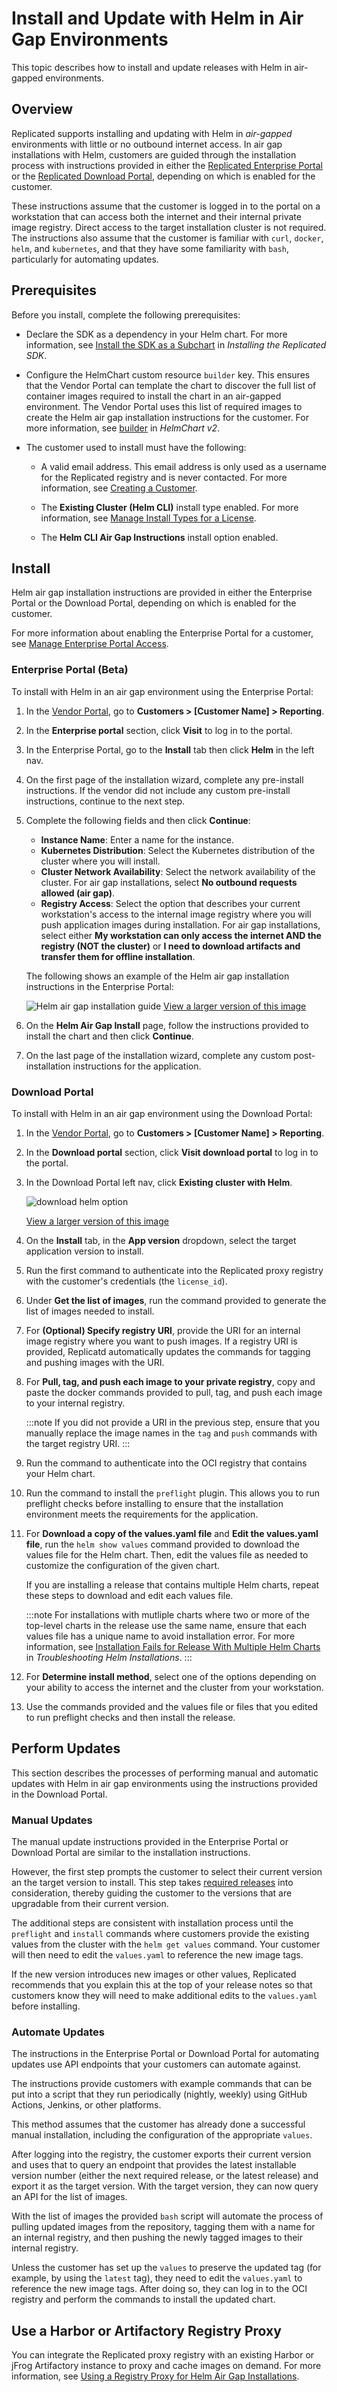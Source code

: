 # Install and Update with Helm in Air Gap Environments

This topic describes how to install and update releases with Helm in air-gapped environments.

## Overview

Replicated supports installing and updating with Helm in _air-gapped_ environments with little or no outbound internet access. In air gap installations with Helm, customers are guided through the installation process with instructions provided in either the [Replicated Enterprise Portal](/vendor/enterprise-portal-about) or the [Replicated Download Portal](/vendor/releases-share-download-portal), depending on which is enabled for the customer.

These instructions assume that the customer is logged in to the portal on a workstation that can access both the internet and their internal private image registry. Direct access to the target installation cluster is not required. The instructions also assume that the customer is familiar with `curl`, `docker`, `helm`, and `kubernetes`, and that they have some familiarity with `bash`, particularly for automating updates.

## Prerequisites

Before you install, complete the following prerequisites:

* Declare the SDK as a dependency in your Helm chart. For more information, see [Install the SDK as a Subchart](replicated-sdk-installing#install-the-sdk-as-a-subchart) in _Installing the Replicated SDK_.

* Configure the HelmChart custom resource `builder` key. This ensures that the Vendor Portal can template the chart to discover the full list of container images required to install the chart in an air-gapped environment. The Vendor Portal uses this list of required images to create the Helm air gap installation instructions for the customer. For more information, see [builder](/reference/custom-resource-helmchart-v2#builder) in _HelmChart v2_. 

* The customer used to install must have the following:

     * A valid email address. This email address is only used as a username for the Replicated registry and is never contacted. For more information, see [Creating a Customer](/vendor/releases-creating-customer).

     * The **Existing Cluster (Helm CLI)** install type enabled. For more information, see [Manage Install Types for a License](licenses-install-types).

     * The **Helm CLI Air Gap Instructions** install option enabled.

## Install

Helm air gap installation instructions are provided in either the Enterprise Portal or the Download Portal, depending on which is enabled for the customer.

For more information about enabling the Enterprise Portal for a customer, see [Manage Enterprise Portal Access](/vendor/enterprise-portal-invite).

### Enterprise Portal (Beta)

To install with Helm in an air gap environment using the Enterprise Portal:

1. In the [Vendor Portal](https://vendor.replicated.com), go to **Customers > [Customer Name] > Reporting**.

1. In the **Enterprise portal** section, click **Visit** to log in to the portal.

1. In the Enterprise Portal, go to the **Install** tab then click **Helm** in the left nav.

1. On the first page of the installation wizard, complete any pre-install instructions. If the vendor did not include any custom pre-install instructions, continue to the next step.

1. Complete the following fields and then click **Continue**:

     * **Instance Name**: Enter a name for the instance.
     * **Kubernetes Distribution**: Select the Kubernetes distribution of the cluster where you will install.
     * **Cluster Network Availability**: Select the network availability of the cluster. For air gap installations, select **No outbound requests allowed (air gap)**.
     * **Registry Access**: Select the option that describes your current workstation's access to the internal image registry where you will push application images during installation. For air gap installations, select either **My workstation can only access the internet AND the registry (NOT the cluster)** or **I need to download artifacts and transfer them for offline installation**.

     The following shows an example of the Helm air gap installation instructions in the Enterprise Portal:

     ![Helm air gap installation guide](/images/enterprise-portal-installation-guide-helm-air-gap.png)
     [View a larger version of this image](/images/enterprise-portal-installation-guide-helm-air-gap.png)

1. On the **Helm Air Gap Install** page, follow the instructions provided to install the chart and then click **Continue**.

1. On the last page of the installation wizard, complete any custom post-installation instructions for the application.

### Download Portal

To install with Helm in an air gap environment using the Download Portal:

1. In the [Vendor Portal](https://vendor.replicated.com), go to **Customers > [Customer Name] > Reporting**.

1. In the **Download portal** section, click **Visit download portal** to log in to the portal.

1. In the Download Portal left nav, click **Existing cluster with Helm**. 

     ![download helm option](/images/download-helm.png)

     [View a larger version of this image](/images/download-helm.png)

1. On the **Install** tab, in the **App version** dropdown, select the target application version to install.

1. Run the first command to authenticate into the Replicated proxy registry with the customer's credentials (the `license_id`).

1. Under **Get the list of images**, run the command provided to generate the list of images needed to install.

1. For **(Optional) Specify registry URI**, provide the URI for an internal image registry where you want to push images. If a registry URI is provided, Replicatd automatically updates the commands for tagging and pushing images with the URI.    

1. For **Pull, tag, and push each image to your private registry**, copy and paste the docker commands provided to pull, tag, and push each image to your internal registry.

    :::note
    If you did not provide a URI in the previous step, ensure that you manually replace the image names in the `tag` and `push` commands with the target registry URI.
    :::

1. Run the command to authenticate into the OCI registry that contains your Helm chart.

1. Run the command to install the `preflight` plugin. This allows you to run preflight checks before installing to ensure that the installation environment meets the requirements for the application.

1. For **Download a copy of the values.yaml file** and **Edit the values.yaml file**, run the `helm show values` command provided to download the values file for the Helm chart. Then, edit the values file as needed to customize the configuration of the given chart.

    If you are installing a release that contains multiple Helm charts, repeat these steps to download and edit each values file.

    :::note
    For installations with mutliple charts where two or more of the top-level charts in the release use the same name, ensure that each values file has a unique name to avoid installation error. For more information, see [Installation Fails for Release With Multiple Helm Charts](helm-install-troubleshooting#air-gap-values-file-conflict) in _Troubleshooting Helm Installations_.
    :::

1. For **Determine install method**, select one of the options depending on your ability to access the internet and the cluster from your workstation.

1. Use the commands provided and the values file or files that you edited to run preflight checks and then install the release.

## Perform Updates

This section describes the processes of performing manual and automatic updates with Helm in air gap environments using the instructions provided in the Download Portal.

### Manual Updates

The manual update instructions provided in the Enterprise Portal or Download Portal are similar to the installation instructions.

However, the first step prompts the customer to select their current version an the target version to install. This step takes [required releases](/vendor/releases-about#properties) into consideration, thereby guiding the customer to the versions that are upgradable from their current version. 

The additional steps are consistent with installation process until the `preflight` and `install` commands where customers provide the existing values from the cluster with the `helm get values` command. Your customer will then need to edit the `values.yaml` to reference the new image tags.

If the new version introduces new images or other values, Replicated recommends that you explain this at the top of your release notes so that customers know they will need to make additional edits to the `values.yaml` before installing. 

### Automate Updates

The instructions in the Enterprise Portal or Download Portal for automating updates use API endpoints that your customers can automate against. 

The instructions provide customers with example commands that can be put into a script that they run periodically (nightly, weekly) using GitHub Actions, Jenkins, or other platforms.

This method assumes that the customer has already done a successful manual installation, including the configuration of the appropriate `values`.

After logging into the registry, the customer exports their current version and uses that to query an endpoint that provides the latest installable version number (either the next required release, or the latest release) and export it as the target version. With the target version, they can now query an API for the list of images. 

With the list of images the provided `bash` script will automate the process of pulling updated images from the repository, tagging them with a name for an internal registry, and then pushing the newly tagged images to their internal registry. 

Unless the customer has set up the `values` to preserve the updated tag (for example, by using the `latest` tag), they need to edit the `values.yaml` to reference the new image tags. After doing so, they can log in to the OCI registry and perform the commands to install the updated chart.

## Use a Harbor or Artifactory Registry Proxy

You can integrate the Replicated proxy registry with an existing Harbor or jFrog Artifactory instance to proxy and cache images on demand. For more information, see [Using a Registry Proxy for Helm Air Gap Installations](using-third-party-registry-proxy).
